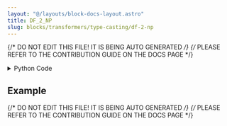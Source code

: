 ```yaml
---
layout: "@/layouts/block-docs-layout.astro"
title: DF_2_NP
slug: blocks/transformers/type-casting/df-2-np
---
```


{/* DO NOT EDIT THIS FILE! IT IS BEING AUTO GENERATED */}
{/* PLEASE REFER TO THE CONTRIBUTION GUIDE ON THE DOCS PAGE */}


<PythonDocsDisplay docstring={docstring} />

<details>
<summary>Python Code</summary>

```python
import pandas as pd
from flojoy import flojoy, DataFrame, Matrix


@flojoy
def DF_2_NP(default: DataFrame) -> Matrix:
    """The DF_2_NP node takes one dataframe type data and converts it to a matrix type data.

    Inputs
    ------
    default : DataFrame
        The input dataframe to which we apply the conversion to.

    Returns
    -------
    Matrix
        The matrix result from the conversion of the input.
    """

    df = default.m
    df_to_numpy = df.to_numpy(dtype=object)

    return Matrix(m=df_to_numpy)

```

[Find this Flojoy Block on GitHub](https://github.com/flojoy-ai/blocks/blob/main/blocks/TRANSFORMERS/TYPE_CASTING/DF_2_NP/DF_2_NP.py)

</details>

## Example


<GetHelpWidget />


<AppDisplay app={app} blockName="DF_2_NP" client:visible />


<Example />

{/* DO NOT EDIT THIS FILE! IT IS BEING AUTO GENERATED */}
{/* PLEASE REFER TO THE CONTRIBUTION GUIDE ON THE DOCS PAGE */}

